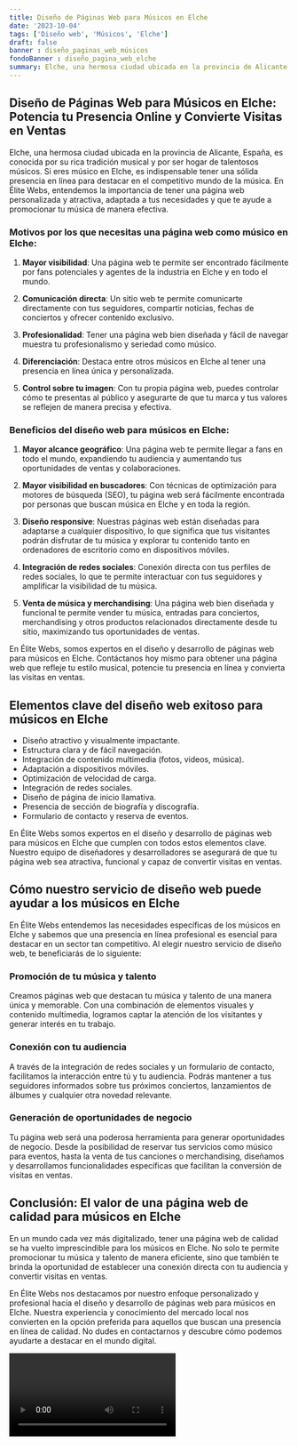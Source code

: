 ```yaml
---
title: Diseño de Páginas Web para Músicos en Elche
date: '2023-10-04'
tags: ['Diseño web', 'Músicos', 'Elche']
draft: false
banner : diseño_paginas_web_músicos
fondoBanner : diseño_pagina_web_elche
summary: Elche, una hermosa ciudad ubicada en la provincia de Alicante, España, es conocida por su rica tradición musical y por ser hogar de talentosos músicos. Si eres músico en Elche, es indispensable tener una sólida presencia en línea para destacar en el competitivo mundo de la música. En Élite Webs, entendemos la importancia de tener una página web personalizada y atractiva, adaptada a tus necesidades y que te ayude a promocionar tu música de manera efectiva.
---
```


## Diseño de Páginas Web para Músicos en Elche: Potencia tu Presencia Online y Convierte Visitas en Ventas

Elche, una hermosa ciudad ubicada en la provincia de Alicante, España, es conocida por su rica tradición musical y por ser hogar de talentosos músicos. Si eres músico en Elche, es indispensable tener una sólida presencia en línea para destacar en el competitivo mundo de la música. En Élite Webs, entendemos la importancia de tener una página web personalizada y atractiva, adaptada a tus necesidades y que te ayude a promocionar tu música de manera efectiva.

### Motivos por los que necesitas una página web como músico en Elche:

1. **Mayor visibilidad**: Una página web te permite ser encontrado fácilmente por fans potenciales y agentes de la industria en Elche y en todo el mundo.

2. **Comunicación directa**: Un sitio web te permite comunicarte directamente con tus seguidores, compartir noticias, fechas de conciertos y ofrecer contenido exclusivo.

3. **Profesionalidad**: Tener una página web bien diseñada y fácil de navegar muestra tu profesionalismo y seriedad como músico.

4. **Diferenciación**: Destaca entre otros músicos en Elche al tener una presencia en línea única y personalizada.

5. **Control sobre tu imagen**: Con tu propia página web, puedes controlar cómo te presentas al público y asegurarte de que tu marca y tus valores se reflejen de manera precisa y efectiva.

### Beneficios del diseño web para músicos en Elche:

1. **Mayor alcance geográfico**: Una página web te permite llegar a fans en todo el mundo, expandiendo tu audiencia y aumentando tus oportunidades de ventas y colaboraciones.

2. **Mayor visibilidad en buscadores**: Con técnicas de optimización para motores de búsqueda (SEO), tu página web será fácilmente encontrada por personas que buscan música en Elche y en toda la región.

3. **Diseño responsive**: Nuestras páginas web están diseñadas para adaptarse a cualquier dispositivo, lo que significa que tus visitantes podrán disfrutar de tu música y explorar tu contenido tanto en ordenadores de escritorio como en dispositivos móviles.

4. **Integración de redes sociales**: Conexión directa con tus perfiles de redes sociales, lo que te permite interactuar con tus seguidores y amplificar la visibilidad de tu música.

5. **Venta de música y merchandising**: Una página web bien diseñada y funcional te permite vender tu música, entradas para conciertos, merchandising y otros productos relacionados directamente desde tu sitio, maximizando tus oportunidades de ventas.

En Élite Webs, somos expertos en el diseño y desarrollo de páginas web para músicos en Elche. Contáctanos hoy mismo para obtener una página web que refleje tu estilo musical, potencie tu presencia en línea y convierta las visitas en ventas.

<GifSeo />

<Cta />

## Elementos clave del diseño web exitoso para músicos en Elche

- Diseño atractivo y visualmente impactante.
- Estructura clara y de fácil navegación.
- Integración de contenido multimedia (fotos, videos, música).
- Adaptación a dispositivos móviles.
- Optimización de velocidad de carga.
- Integración de redes sociales.
- Diseño de página de inicio llamativa.
- Presencia de sección de biografía y discografía.
- Formulario de contacto y reserva de eventos.

En Élite Webs somos expertos en el diseño y desarrollo de páginas web para músicos en Elche que cumplen con todos estos elementos clave. Nuestro equipo de diseñadores y desarrolladores se asegurará de que tu página web sea atractiva, funcional y capaz de convertir visitas en ventas.

## Cómo nuestro servicio de diseño web puede ayudar a los músicos en Elche

En Élite Webs entendemos las necesidades específicas de los músicos en Elche y sabemos que una presencia en línea profesional es esencial para destacar en un sector tan competitivo. Al elegir nuestro servicio de diseño web, te beneficiarás de lo siguiente:

### Promoción de tu música y talento

Creamos páginas web que destacan tu música y talento de una manera única y memorable. Con una combinación de elementos visuales y contenido multimedia, logramos captar la atención de los visitantes y generar interés en tu trabajo.

### Conexión con tu audiencia

A través de la integración de redes sociales y un formulario de contacto, facilitamos la interacción entre tú y tu audiencia. Podrás mantener a tus seguidores informados sobre tus próximos conciertos, lanzamientos de álbumes y cualquier otra novedad relevante.

### Generación de oportunidades de negocio

Tu página web será una poderosa herramienta para generar oportunidades de negocio. Desde la posibilidad de reservar tus servicios como músico para eventos, hasta la venta de tus canciones o merchandising, diseñamos y desarrollamos funcionalidades específicas que facilitan la conversión de visitas en ventas.

## Conclusión: El valor de una página web de calidad para músicos en Elche

En un mundo cada vez más digitalizado, tener una página web de calidad se ha vuelto imprescindible para los músicos en Elche. No solo te permite promocionar tu música y talento de manera eficiente, sino que también te brinda la oportunidad de establecer una conexión directa con tu audiencia y convertir visitas en ventas.

En Élite Webs nos destacamos por nuestro enfoque personalizado y profesional hacia el diseño y desarrollo de páginas web para músicos en Elche. Nuestra experiencia y conocimiento del mercado local nos convierten en la opción preferida para aquellos que buscan una presencia en línea de calidad. No dudes en contactarnos y descubre cómo podemos ayudarte a destacar en el mundo digital.

<Video />

<CtaBot job='Músicos' city='Elche'/>

<Gmaps query='Elche+españa+maps' />